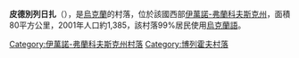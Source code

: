 {{coord|49|3|9|N|23|55|3|E|scale:30000|display=title}}

'''皮德別列日扎'''（{{lang-uk|Підбережжя}}），是[[烏克蘭|烏克蘭]]的村落，位於該國西部[[伊萬諾-弗蘭科夫斯克州|伊萬諾-弗蘭科夫斯克州]]，面積80平方公里，2001年人口約1,385，該村落99%居民使用[[烏克蘭語|烏克蘭語]]。

{{DEFAULTSORT:Підбережжя}}
[[Category:伊萬諾-弗蘭科夫斯克州村落|Category:伊萬諾-弗蘭科夫斯克州村落]]
[[Category:博列霍夫村落|Category:博列霍夫村落]]


{{IvanoFrankivsk-geo-stub}}
